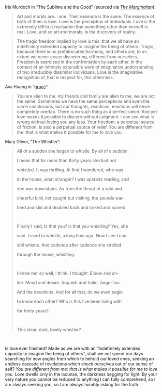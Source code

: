 Iris Murdoch in “The Sublime and the Good” (sourced via [_The Marginalian_](https://www.themarginalian.org/2022/01/08/iris-murdoch-the-sublime-and-the-good/)):

> Art and morals are… one. Their essence is the same. The essence of both of them is love. Love is the perception of individuals. Love is the extremely difficult realisation that something other than oneself is real. Love, and so art and morals, is the discovery of reality.

> The tragic freedom implied by love is this: that we all have an indefinitely extended capacity to imagine the being of others. Tragic, because there is no prefabricated harmony, and others are, to an extent we never cease discovering, different from ourselves… Freedom is exercised in the confrontation by each other, in the context of an infinitely extensible work of imaginative understanding, of two irreducibly dissimilar individuals. Love is the imaginative recognition of, that is respect for, this otherness.

Ava Huang in “[grace](https://www.avabear.xyz/p/grace)”:

> You are alien to me; my friends and family are alien to me; we are not the same. Sometimes we have the same perceptions and even the same conclusions, but our thoughts, reactions, emotions will never completely overlap. There is no such thing as a perfect union. And yet love makes it possible to discern without judgment. I can see what is wrong without loving you any less. Your freedom, a perpetual source of friction, is also a perpetual source of relief. You are different from me: that is what makes it possible for me to love you.

Mary Oliver, “The Whistler”:

<blockquote>

<div className='poem'>
  All of a sudden she began to whistle. By all of a sudden

I mean that for more than thirty years she had not

whistled. It was thrilling. At first I wondered, who was

in the house, what stranger? I was upstairs reading, and

she was downstairs. As from the throat of a wild and

cheerful bird, not caught but visiting, the sounds war-

bled and slid and doubled back and larked and soared.

<br />

Finally I said, Is that you? Is that you whistling? Yes, she

said. I used to whistle, a long time ago. Now I see I can

still whistle. And cadence after cadence she strolled

through the house, whistling.

<br />

I know her so well, I think. I thought. Elbow and an-

kle. Mood and desire. Anguish and frolic. Anger too.

And the devotions. And for all that, do we even begin

to know each other? Who is this I’ve been living with

for thirty years?

<br />

This clear, dark, lovely whistler?

</div>

</blockquote>
<br />

Is love ever finished? Made as we are with an “indefinitely extended capacity to imagine the being of others”, shall we not spend our days searching for new angles from which to behold our loved ones, seeking an endless cascade of revelations which shock ourselves out of our sense of self? _You are different from me: that is what makes it possible for me to love you._ Love dwells only in the lacunae, the darkness begging for light. By your very nature you cannot be reduced to anything I can fully comprehend, so I am always seeking you, so I am always humbly asking for the truth.
